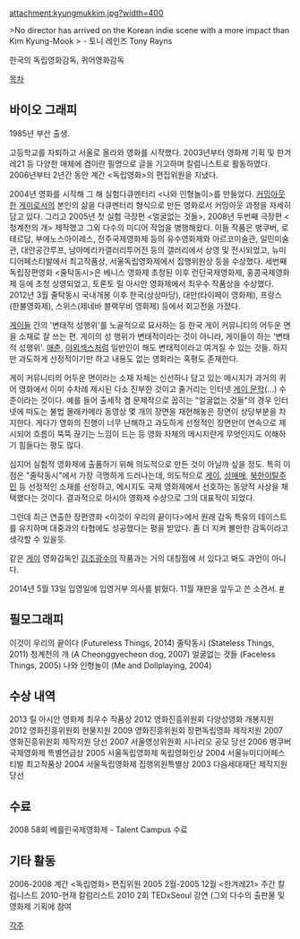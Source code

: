 attachment:kyungmukkim.jpg?width=400

>No director has arrived on the Korean indie scene with a more impact than Kim Kyung-Mook
> - 토니 레인즈 Tony Rayns

한국의 독립영화감독, 퀴어영화감독

[[목차]]

== 바이오 그래피 ==
1985년 부산 출생. 

고등학교를 자퇴하고 서울로 올라와 영화를 시작했다. 2003년부터 영화제 기획 및 한겨레21 등 다양한 매체에 겸이란 필명으로 글을 기고하며 칼럼니스트로 활동하였다. 2006년부터 2년간 동안 계간 <독립영화>의 편집위원을 지냈다. 

2004년 영화를 시작해 그 해 실험다큐멘터리 <나와 인형놀이>를 만들었다. [[커밍아웃]]한 [[게이]]로서의 본인의 삶을 다큐멘터리 형식으로 만든 영화로서 커밍아웃 과정을 자세히 담고 있다. 그리고 2005년 첫 실험 극장편 <얼굴없는 것들>, 2008년 두번째 극장편 <청계천의 개> 제작했고 그외 다수의 미디어 작업을 병행해왔다. 이들 작품은 뱅쿠버, 로테르담, 부에노스아이레스, 전주국제영화제 등의 유수영화제와 아르코미술관, 일민미술관, 대안공간루프, 남아메리카갤러리투어전 등의 갤러리에서 상영 및 전시되었고, 뉴미디어페스티발에서 최고작품상, 서울독립영화제에서 집행위원상 등을 수상했다. 세번째 독립장편영화 <줄탁동시>은 베니스 영화제 초청된 이후 런던국제영화제, 홍콩국제영화제 등에 초청 상영되었고, 토론토 릴 아시안 영화제에서 최우수 작품상을 수상했다. 2012년 3월 줄탁동시 국내개봉 이후 한국(상상마당), 대만(타이페이 영화제), 프랑스(한불영화제), 스위스(제네바 블랙무비 영화제) 등에서 회고전을 가졌다. 

[[게이]]들 간의 '변태적 성행위'를 노골적으로 묘사하는 등 한국 게이 커뮤니티의 어두운 면을 소재로 잘 쓰는 편.  게이의 성 행위가 변태적이라는 것이 아니라, 게이들이 하는 '변태적 성행위'. [[매춘]], [[야외섹스]]처럼 일반인이 해도 변태적이라고 여겨질 수 있는 것들. 하지만 과도하게 선정적이기만 하고 내용도 없는 영화라는 혹평도 존재한다.

게이 커뮤니티의 어두운 면이라는 소재 자체는 신선하나 담고 있는 메시지가 과거의 퀴어 영화에서 이미 수차례 제시된 다소 진부한 것이고 줄거리는 인터넷 [[게이 문학]](...) 수준이라는 것이다. 예를 들어 출세작 겸 문제작으로 꼽히는 "얼굴없는 것들"의 경우 인터넷에 떠도는 불법 몰래카메라 동영상 몇 개의 장면을 재현해놓은 장면이 상당부분을 차지한다. 게다가 영화의 진행이 너무 난해하고 과도하게 선정적인 장면만이 연속으로 제시되어 흐름이 뚝뚝 끊기는 느낌이 드는 등 영화 자체의 메시지란게 무엇인지도 이해하기 힘들다는 평도 많다. 

심지어 실험적 영화제에 출품하기 위해 의도적으로 만든 것이 아닐까 싶을 정도. 특히 이 점은 "줄탁동시"에서 가장 극명하게 드러나는데, 의도적으로 [[게이]], [[성매매]], [[북한이탈주민]] 등 선정적인 소재를 선정하고, 메시지도 국제 영화제에서 선호하는 동양적 사상을 채택했다는 것이다. 결과적으로 아시아 영화제 수상으로 그의 대표작이 되었다. 

그런데 최근 연출한 장편영화 <이것이 우리의 끝이다>에서 원래 감독 특유의 테이스트를 유지하며 대중과의 타협에도 성공했다는 평을 받았다. 좀 더 지켜 볼만한 감독이라고 생각할 수 있을듯.

같은 [[게이]] 영화감독인 [[김조광수]]의 작품과는 거의 대칭점에 서 있다고 봐도 과언이 아니다.

2014년 5월 13일 입영일에 입영거부 의사를 밝혔다. 11월 재판을 앞두고 쓴 소견서. [http://www.withoutwar.org/?p=9154 #]

== 필모그래피 ==
이것이 우리의 끝이다 (Futureless Things, 2014)
줄탁동시 (Stateless Things, 2011)
청계천의 개 (A Cheonggyecheon dog, 2007)
얼굴없는 것들 (Faceless Things, 2005)
나와 인형놀이 (Me and Dollplaying, 2004)

== 수상 내역 ==
2013 릴 아시안 영화제 최우수 작품상
2012 영화진흥위원회 다양성영화 개봉지원 
2012 영화진흥위원회 현물지원
2009 영화진흥위원회 장편독립영화 제작지원
2007 영화진흥위원회 제작지원 당선
2007 서울영상위원회 시나리오 공모 당선
2006 뱅쿠버국제영화제 특별언급상
2005 서울독립영화제 독립영화인상
2004 서울뉴미디어페스티발 최고작품상
2004 서울독립영화제 집행위원특별상
2003 다음세대재단 제작지원 당선

== 수료 ==
2008 58회 베를린국제영화제 - Talent Campus 수료

== 기타 활동 ==
2006-2008 계간 <독립영화> 편집위원
2005 2월-2005 12월 <한겨레21> 주간 칼럼니스트
2010-현재 <HOOK>  칼럼리스트
2010 2회 TEDxSeoul 강연
(그외 다수의 출판물 및 영화제 기획에 참여

[[각주]]
